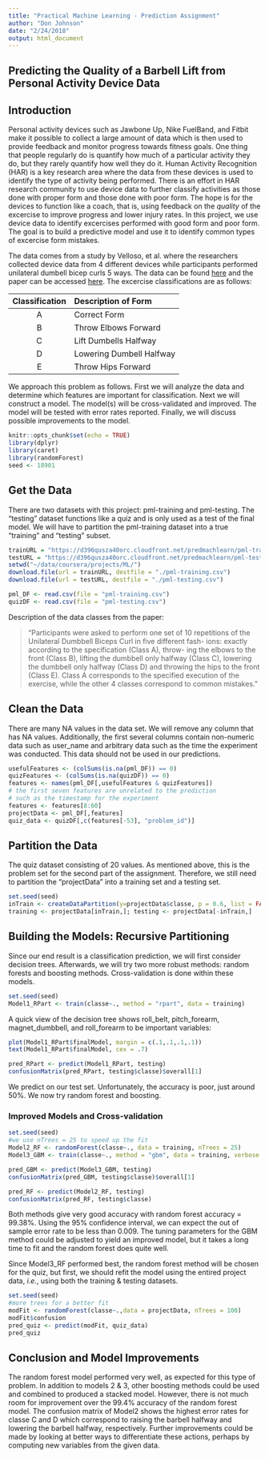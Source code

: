 ```yaml
---
title: "Practical Machine Learning - Prediction Assignment"
author: "Don Johnson"
date: "2/24/2018"
output: html_document
---
```


## Predicting the Quality of a Barbell Lift from Personal Activity Device Data

## Introduction
Personal activity devices such as Jawbone Up, Nike FuelBand, and Fitbit make it possible to collect a large amount of data which is then used to provide feedback and monitor progress towards fitness goals. One thing that people regularly do is quantify how much of a particular activity they do, but they rarely quantify how well they do it. Human Activity Recognition (HAR) is a key research area where the data from these devices is used to identify the type of activity being performed. There is an effort in HAR research community to use device data to further classify activities as those done with proper form and those done with poor form. The hope is for the devices to function like a coach, that is, using feedback on the *quality* of the excercise to improve progress and lower injury rates. In this project, we use device data to identify excercises performed with good form and poor form. The goal is to build a predictive model and use it to identify common types of excercise form mistakes. 

The data comes from a study by Velloso, et al. where the researchers collected device data from 4 different devices while participants performed unilateral dumbell bicep curls 5 ways. The data can be found [here](http://groupware.les.inf.puc-rio.br/har#dataset) and the paper can be accessed [here](http://groupware.les.inf.puc-rio.br/public/papers/2013.Velloso.QAR-WLE.pdf). The excercise classifications are as follows: 

<center>
| Classification | Description of Form |
|:---:|:--- | 
| A | Correct Form |
| B | Throw Elbows Forward | 
| C | Lift Dumbells Halfway | 
| D | Lowering Dumbell Halfway | 
| E | Throw Hips Forward |
</center>

We approach this problem as follows. First we will analyze the data and determine which features are important for classification. Next we will construct a model. The model(s) will be cross-validated and improved. The model will be tested with error rates reported. Finally, we will discuss possible improvements to the model.

```r
knitr::opts_chunk$set(echo = TRUE)
library(dplyr)
library(caret)
library(randomForest)
seed <- 18901
```

## Get the Data

There are two datasets with this project: pml-training and pml-testing. The "testing" dataset functions like a quiz and is only used as a test of the final model. We will have to partition the pml-training dataset into a true "training" and "testing" subset.

```r
trainURL = "https://d396qusza40orc.cloudfront.net/predmachlearn/pml-training.csv"
testURL = "https://d396qusza40orc.cloudfront.net/predmachlearn/pml-testing.csv"
setwd("~/data/coursera/projects/ML/")
download.file(url = trainURL, destfile = "./pml-training.csv")
download.file(url = testURL, destfile = "./pml-testing.csv")

pml_DF <- read.csv(file = "pml-training.csv")
quizDF <- read.csv(file = "pml-testing.csv")
```

Description of the data classes from the paper: 

> "Participants were asked to perform one set of 10 repetitions of the Unilateral Dumbbell Biceps Curl in five different fash- ions: exactly according to the specification (Class A), throw- ing the elbows to the front (Class B), lifting the dumbbell only halfway (Class C), lowering the dumbbell only halfway (Class D) and throwing the hips to the front (Class E). Class A corresponds to the specified execution of the exercise, while the other 4 classes correspond to common mistakes."

## Clean the Data

There are many NA values in the data set. We will remove any column that has NA values. Additionally, the first several columns contain non-numeric data such as user_name and arbitrary data such as the time the experiment was conducted. This data should not be used in our predictions.

```r
usefulFeatures <- (colSums(is.na(pml_DF)) == 0)
quizFeatures <- (colSums(is.na(quizDF)) == 0)
features <- names(pml_DF[,usefulFeatures & quizFeatures])
# the first seven features are unrelated to the prediction
# such as the timestamp for the experiment
features <- features[8:60]
projectData <- pml_DF[,features]
quiz_data <- quizDF[,c(features[-53], "problem_id")]
```

## Partition the Data

The quiz dataset consisting of 20 values. As mentioned above, this is the problem set for the second part of the assignment. Therefore, we still need to partition the "projectData" into a training set and a testing set. 

```r
set.seed(seed)
inTrain <- createDataPartition(y=projectData$classe, p = 0.6, list = FALSE)
training <- projectData[inTrain,]; testing <- projectData[-inTrain,]
```

## Building the Models: Recursive Partitioning

Since our end result is a classification prediction, we will first consider decision trees. Afterwards, we will try two more robust methods: random forests and boosting methods. Cross-validation is done within these models. 

```r
set.seed(seed)
Model1_RPart <- train(classe~., method = "rpart", data = training)
```

A quick view of the decision tree shows roll_belt, pitch_forearm, magnet_dumbbell, and roll_forearm to be important variables: 

```r
plot(Model1_RPart$finalModel, margin = c(.1,.1,.1,.1))
text(Model1_RPart$finalModel, cex = .7)

pred_RPart <- predict(Model1_RPart, testing)
confusionMatrix(pred_RPart, testing$classe)$overall[1]
```

We predict on our test set. Unfortunately, the accuracy is poor, just around 50%. We now try random forest and boosting. 

### Improved Models and Cross-validation

```r
set.seed(seed)
#we use nTrees = 25 to speed up the fit
Model2_RF <- randomForest(classe~., data = training, nTrees = 25)
Model3_GBM <- train(classe~., method = "gbm", data = training, verbose = FALSE)

pred_GBM <- predict(Model3_GBM, testing)
confusionMatrix(pred_GBM, testing$classe)$overall[1]

pred_RF <- predict(Model2_RF, testing)
confusionMatrix(pred_RF, testing$classe)
```

Both methods give very good accuracy with random forest accuracy = 99.38%. Using the 95% confidence interval, we can expect the out of sample error rate to be less than 0.009. The tuning parameters for the GBM method could be adjusted to yield an improved model, but it takes a long time to fit and the random forest does quite well. 

Since Model3_RF performed best, the random forest method will be chosen for the quiz, but first, we should refit the model using the entired project data, *i.e.*, using both the training & testing datasets. 

```r
set.seed(seed)
#more trees for a better fit
modFit <- randomForest(classe~.,data = projectData, nTrees = 100)
modFit$confusion
pred_quiz <- predict(modFit, quiz_data)
pred_quiz
```

## Conclusion and Model Improvements

The random forest model performed very well, as expected for this type of problem. In addition to models 2 & 3, other boosting methods could be used and combined to produced a stacked model. However, there is not much room for improvement over the 99.4% accuracy of the random forest model. The confusion matrix of Model2 shows the highest error rates for classe C and D which correspond to raising the barbell halfway and lowering the barbell halfway, respectively. Further improvements could be made by looking at better ways to differentiate these actions, perhaps by computing new variables from the given data. 


